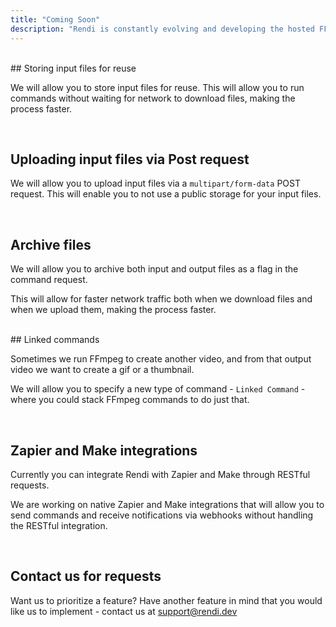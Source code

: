 ```yaml
---
title: "Coming Soon"
description: "Rendi is constantly evolving and developing the hosted FFmpeg capabilities"
---
```

<br />
## Storing input files for reuse

We will allow you to store input files for reuse. This will allow you to run commands without waiting for network to download files, making the process faster.

<br />

## Uploading input files via Post request

We will allow you to upload input files via a `multipart/form-data` POST request. This will enable you to not use a public storage for your input files.

<br />

## Archive files

We will allow you to archive both input and output files as a flag in the command request.

This will allow for faster network traffic both when we download files and when we upload them, making the process faster.

<br />
## Linked commands

Sometimes we run FFmpeg to create another video, and from that output video we want to create a gif or a thumbnail.&#x20;

We will allow you to specify a new type of command - `Linked Command` - where you could stack FFmpeg commands to do just that.

<br />

## Zapier and Make integrations

Currently you can integrate Rendi with Zapier and Make through RESTful requests.

We are working on native Zapier and Make integrations that will allow you to send commands and receive notifications via webhooks without handling the RESTful integration.

<br />

## Contact us for requests

Want us to prioritize a feature? Have another feature in mind that you would like us to implement - contact us at [support@rendi.dev](mailto:support@rendi.dev)&#x20;
